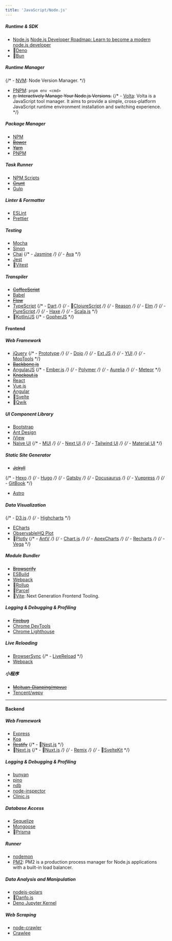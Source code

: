 ```yaml
---
title: 'JavaScript/Node.js'
---
```



##### Runtime & SDK

- [Node.js](https://www.nodejs.org/)
[Node.js Developer Roadmap: Learn to become a modern node.js developer](https://roadmap.sh/nodejs)
- 👀[Deno](https://www.deno.land/)
- 👀[Bun](https://www.bun.sh)

##### Runtime Manager

{/* - [NVM](https://www.nvm.sh/): Node Version Manager. */}

- [PNPM](https://pnpm.io/): `pnpm env <cmd>`
- ~~[n](https://www.npmjs.com/package/n): Interactively Manage Your Node.js Versions.~~
  {/* - [Volta](https://www.volta.sh/): Volta is a JavaScript tool manager. It aims to provide a simple, cross-platform JavaScript runtime environment installation and switching experience. */}

##### Package Manager

- [NPM](https://www.npmjs.com/)
- ~~[Bower](https://bower.io/)~~
- ~~[Yarn](https://yarnpkg.com/)~~
- [PNPM](https://pnpm.io/) <Rating value="4" />

##### Task Runner

- [NPM Scripts](https://www.npmjs.com/package/npm-scripts)
- ~~[Grunt](https://www.gruntjs.com/)~~
- [Gulp](https://www.gulpjs.com/)

##### Linter & Formatter

- [ESLint](https://www.eslint.org/)
- [Prettier](https://www.prettier.io/)

##### Testing

- [Mocha](https://www.mochajs.org/)
- [Sinon](https://www.sinonjs.org/)
- [Chai](https://www.chaijs.com/)
  {/* - [Jasmine](https://www.jasmine.github.io/) */}
  {/* - [Ava](https://github.com/avajs/ava/) */}
- [Jest](https://www.jestjs.io/)
- 👀[Vitest](https://vitest.dev/)


##### Transpiler

- ~~[CoffeeScript](https://www.coffeescript.org/)~~
- [Babel](https://www.babeljs.io/)
- ~~[Flow](https://flow.org/)~~
- [TypeScript](https://www.typescriptlang.org/)
  {/* - [Dart](https://www.dart.dev/) */}
{/* - 👀[ClojureScript](https://clojurescript.org/) */}
  {/* - [Reason](https://reasonml.github.io/) */}
  {/* - [Elm](https://elm-lang.org/) */}
  {/* - [PureScript](https://www.purescript.org/) */}
  {/* - [Haxe](https://haxe.org/) */}
  {/* - [Scala.js](https://www.scala-js.org/) */}
- 👀[Kotlin/JS](https://kotlinlang.org/docs/js-overview.html)
  {/* - [GopherJS](https://www.gopherjs.org/) */}

#### Frontend

##### Web Framework

- [jQuery](https://www.jquery.com/)
{/* - [Prototype](https://www.prototypejs.org/) */}
{/* - [Dojo](https://www.dojotoolkit.org/) */}
{/* - [Ext JS](https://www.sencha.com/products/extjs/) */}
{/* - [YUI](https://www.yui.github.io/) */}
{/* - [MooTools](https://www.mootools.net/) */}
- ~~[Backbone.js](https://www.backbonejs.org/)~~
- [AngularJS](https://www.angularjs.org/) <Tag name="Obsoleted" />
{/* - [Ember.js](https://www.emberjs.com/) */}
{/* - [Polymer](https://www.polymer-project.org/) */}
{/* - [Aurelia](https://www.aurelia.io/) */}
{/* - [Meteor](https://www.meteor.com/) */} 
- ~~[Knockout.js](https://www.knockoutjs.com/)~~
- [React](https://reactjs.org/)
- [Vue.js](https://vuejs.org/) <Rating value="3" />
- [Angular](https://angular.io/)
- 👀[Svelte](https://svelte.dev/)
- 👀[Qwik](https://qwik.builder.io/)

##### UI Component Library

- [Bootstrap](https://getbootstrap.com/)
- [Ant Design](https://ant.design/)
- [iView](https://www.iviewui.com/)
- [Naive UI](https://www.naiveui.com/)
  {/* - [MUI](https://www.mui.com/) */}
  {/* - [Next UI](https://nextui.org/) */}
  {/* - [Tailwind UI](https://tailwindui.com/) */}
  {/* - [Material UI](https://material-ui.com/) */}

##### Static Site Generator

- ~~[Jekyll](https://jekyllrb.com/)~~

{/* - [Hexo](https://hexo.io/) */}
{/* - [Hugo](https://gohugo.io/) */}
{/* - [Gatsby](https://www.gastbyjs.org/) */}
{/* - [Docusaurus](https://docusaurus.io/) */}
{/* - [Vuepress](https://vuepress.vuejs.org/) */}
{/* - [GitBook](https://www.gitbook.com/) */}

- [Astro](https://www.astrobetter.com/) <Rating value="4" />

##### Data Visualization

{/* - [D3.js](https://www.d3js.org/) */}
{/* - [Highcharts](https://www.highcharts.com/) */}

- [ECharts](https://www.echarts.apache.org/)
- [ObservableHQ Plot](https://observablehq.com/@observablehq/plot)
- 👀[Plotly](https://plotly.com/javascript/)
  {/* - [AntV](https://www.antv.vision/) */}
  {/* - [Chart.js](https://www.chartjs.org/) */}
  {/* - [ApexCharts](https://www.apexcharts.com/) */}
  {/* - [Recharts](https://www.recharts.org/) */}
  {/* - [Vega](https://www.vega.github.io/) */}

##### Module Bundler

- ~~[Browserify](https://browserify.org/)~~
- [ESBuild](https://esbuild.github.io/)
- [Webpack](https://www.webpack.js.org/)
- 👀[Rollup](https://www.rollupjs.org/)
- 👀[Parcel](https://parceljs.org/)
- 👀[Vite](https://www.vitejs.dev/): Next Generation Frontend Tooling.

##### Logging & Debugging & Profiling

- ~~[Firebug](https://www.getfirebug.com/)~~
- [Chrome DevTools](https://developers.google.com/web/tools/chrome-devtools)
- [Chrome Lighthouse](https://developers.google.com/web/tools/lighthouse)


##### Live Reloading

- [BrowserSync](https://browsersync.io/)
  {/* - [LiveReload](https://livereload.com/) */}
- [Webpack](https://webpack.js.org/)

##### 小程序

- ~~[Meituan-Dianping/mpvue](https://github.com/Meituan-Dianping/mpvue)~~ <Tag name="Obsoleted" />
- [Tencent/wepy](https://github.com/Tencent/wepy)

---

#### Backend

##### Web Framework

- [Express](https://www.expressjs.com/)
- [Koa](https://www.koa.com/)
- ~~[Restify](https://www.restify.com/)~~
  {/* - 👀[Nest.js](https://www.nestjs.com/) */}
- 👀[Next.js](https://www.nextjs.com/) <Tag name="Static Site Generator" />
  {/* - 👀[Nuxt.js](https://www.nuxtjs.com/)  <Tag name="Static Site Generator" /> */}
  {/* - [Remix](https://www.remix.run/)  <Tag name="Static Site Generator" /> */}
  {/* - 👀[SvelteKit](https://kit.svelte.dev/)  <Tag name="Static Site Generator" /> */}

##### Logging & Debugging & Profiling

- [bunyan](https://www.npmjs.com/package/bunyan)
- [pino](https://www.npmjs.com/package/pino)
- [ndb](https://www.npmjs.com/package/ndb)
- [node-inspector](https://www.npmjs.com/package/node-inspector)
- [Clinic.js](https://clinicjs.org/)

##### Database Access

- [Sequelize](https://www.sequelize.org/)
- [Mongoose](https://www.mongoosejs.com/)
- 👀[Prisma](https://www.prisma.io/)

##### Runner

- [nodemon](https://www.npmjs.com/package/nodemon)
- [PM2](https://www.pm2.io/): PM2 is a production process manager for Node.js applications with a built-in load balancer. <Rating value="3" />

##### Data Analysis and Manipulation

- [nodejs-polars](https://www.npmjs.com/package/nodejs-polars)
- 👀[Danfo.js](https://www.npmjs.com/package/danfojs-node)
- [Deno Jupyter Kernel](https://docs.deno.com/runtime/manual/tools/jupyter)

##### Web Scraping

- [node-crawler](https://github.com/bda-research/node-crawler)
- [Crawlee](https://www.npmjs.com/package/crawlee)
